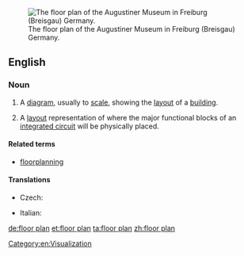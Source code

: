 {{wikipedia}}
[[Image:Floorplan Augustinermuseum freiburg.png|thumb|right|The floor plan of the Augustiner Museum in Freiburg (Breisgau) Germany.]]
==English==

===Noun===
{{en-noun|sg=[[floor]] [[plan]]}}

# {{architecture}} A [[diagram]], usually to [[scale]], showing the [[layout]] of a [[building]].
# {{electronics}} A [[layout]] representation of where the major functional blocks of an [[integrated circuit]] will be physically placed.

====Related terms====
* [[floorplanning]]

====Translations====
{{trans-top|diagram}}
* Czech: {{t-|cs|půdorys|m}}
{{trans-mid}}
* Italian: {{t+|it|pianta|f}}
{{trans-bottom}}

[[Category:en:Visualization]]

[[de:floor plan]]
[[et:floor plan]]
[[ta:floor plan]]
[[zh:floor plan]]